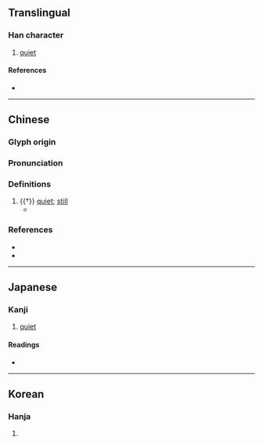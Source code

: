 {{character info}}
==Translingual==

===Han character===
{{Han char|rn=9|rad=人|as=06|sn=8|four=27210|canj=OHBT|ids=⿰亻血}}

# [[quiet]]

====References====
* {{Han ref|kx=0102.040|dkj=00593|dj=0216.040|hdz=10149.080|uh=4F90|ud=20368|bh=CBC4|bd=52164}}

----

==Chinese==
{{zh-forms|alt=伵}}

===Glyph origin===
{{Han etym}}

===Pronunciation===
{{zh-pron
|m=xù
|c=gwik1,kwik1
|mc=y
|oc=y
|cat=a
}}

===Definitions===
{{zh-hanzi}}

# {{†}} [[quiet]]; [[still]]
#* {{zh-x|閟宮 有 侐{xù}、實實 枚枚。|How pure and still are the solemn temples,<br>In their strong solidity and minute completeness!|ref=Shijing}}

===References===
* {{R:twedu|B00066}}
* {{R:yue:Hanzi}}

----

==Japanese==

===Kanji===
{{ja-kanji|grade=|rs=人06}}

# [[quiet]]

====Readings====
* {{ja-readings|on=きょく, けき, き|kun=しず-か, さび-しい}}

----

==Korean==

===Hanja===
{{ko-hanja|hangeul=혁|rv=hyeok|mr=hyŏk}}

# {{rfdef|ko|sort=人06}}